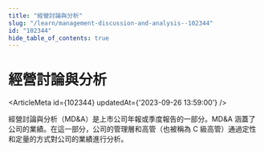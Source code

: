 ```yaml
---
title: "經營討論與分析"
slug: "/learn/management-discussion-and-analysis--102344"
id: "102344"
hide_table_of_contents: true
---
```



# 經營討論與分析

<ArticleMeta id={102344} updatedAt={'2023-09-26 13:59:00'} />
<div className='border-solid border-b border-t-0 my-4 border-[var(--ifm-color-gray-300)]' />

經營討論與分析（MD&A）是上市公司年報或季度報告的一部分。MD&A 涵蓋了公司的業績。在這一部分，公司的管理層和高管（也被稱為 C 級高管）通過定性和定量的方式對公司的業績進行分析。
